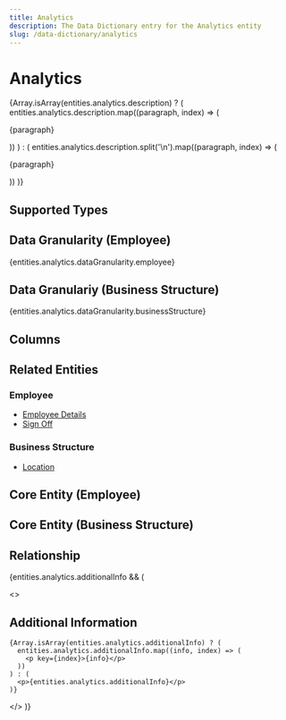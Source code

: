 ```yaml
---
title: Analytics
description: The Data Dictionary entry for the Analytics entity
slug: /data-dictionary/analytics
---
```



# Analytics

{Array.isArray(entities.analytics.description) ? (
entities.analytics.description.map((paragraph, index) => (

<p key={index}>{paragraph}</p>
)) ) : ( entities.analytics.description.split('\n').map((paragraph, index) => (<p
  key={index}
>
  {paragraph}
</p>
)) )}

## Supported Types

<SupportedTypesTable supportedTypes={entities.analytics.supportedTypes} />

## Data Granularity (Employee)

{entities.analytics.dataGranularity.employee}

## Data Granulariy (Business Structure)

{entities.analytics.dataGranularity.businessStructure}

## Columns

<ColumnsTable columns={entities.analytics.columns} />

## Related Entities

### Employee

- [Employee Details](/docs/data-dictionary/employee-details)
- [Sign Off](/docs/data-dictionary/sign-off)

### Business Structure

- [Location](/docs/data-dictionary/location)

## Core Entity (Employee)

<CoreEntityTable coreEntities={entities.analytics.coreEntity.employee} />

## Core Entity (Business Structure)

<CoreEntityTable coreEntities={entities.analytics.coreEntity.orgJob} />

## Relationship

<RelationshipTable
  relationship={entities.analytics.relationship}
  simple={true}
/>

{entities.analytics.additionalInfo && (

  <>
    <h2>Additional Information</h2>

    {Array.isArray(entities.analytics.additionalInfo) ? (
      entities.analytics.additionalInfo.map((info, index) => (
        <p key={index}>{info}</p>
      ))
    ) : (
      <p>{entities.analytics.additionalInfo}</p>
    )}

  </>
)}
